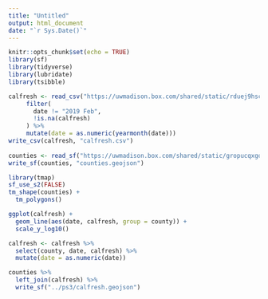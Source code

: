 ```yaml
---
title: "Untitled"
output: html_document
date: "`r Sys.Date()`"
---
```


```r
knitr::opts_chunk$set(echo = TRUE)
library(sf)
library(tidyverse)
library(lubridate)
library(tsibble)
```

```r
calfresh <- read_csv("https://uwmadison.box.com/shared/static/rduej9hsc4w3mdethxnx9ccv752f22yr.csv") %>%
     filter(
       date != "2019 Feb",
       !is.na(calfresh)
     ) %>%
     mutate(date = as.numeric(yearmonth(date)))
write_csv(calfresh, "calfresh.csv")
     
counties <- read_sf("https://uwmadison.box.com/shared/static/gropucqxgqm82yhq13do1ws9k16dnxq7.geojson")
write_sf(counties, "counties.geojson")
```


```r
library(tmap)
sf_use_s2(FALSE)
tm_shape(counties) +
  tm_polygons()
```

```r
ggplot(calfresh) +
  geom_line(aes(date, calfresh, group = county)) +
  scale_y_log10()
```
```r
calfresh <- calfresh %>%
  select(county, date, calfresh) %>%
  mutate(date = as.numeric(date))

counties %>%
  left_join(calfresh) %>%
  write_sf("../ps3/calfresh.geojson")
```
